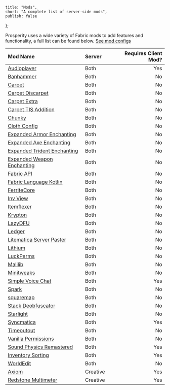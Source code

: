 	title: "Mods",
	short: "A complete list of server-side mods",
	publish: false
};

Prosperity uses a wide variety of Fabric mods to add features and functionality, a full list can be found below. [See mod configs](/wiki/mod-configs)

| Mod Name                                                                            | Server   | Requires Client Mod? |
| :---------------------------------------------------------------------------------- | :------- | -------------------: |
| [Audioplayer](https://modrinth.com/mod/audioplayer)                                 | Both     |                  Yes |
| [Banhammer](https://modrinth.com/mod/banhammer)                                     | Both     |                   No |
| [Carpet](https://modrinth.com/mod/carpet)                                           | Both     |                   No |
| [Carpet Discarpet](https://modrinth.com/mod/discarpet)                              | Both     |                   No |
| [Carpet Extra](https://modrinth.com/mod/carpet-extra)                               | Both     |                   No |
| [Carpet TIS Addition](https://modrinth.com/mod/carpet-tis-addition)                 | Both     |                   No |
| [Chunky](https://modrinth.com/plugin/chunky)                                        | Both     |                   No |
| [Cloth Config](https://modrinth.com/mod/cloth-config)                               | Both     |                   No |
| [Expanded Armor Enchanting](https://modrinth.com/mod/expanded-armor-enchanting)     | Both     |                   No |
| [Expanded Axe Enchanting](https://modrinth.com/mod/expanded-axe-enchanting)         | Both     |                   No |
| [Expanded Trident Enchanting](https://modrinth.com/mod/expanded-trident-enchanting) | Both     |                   No |
| [Expanded Weapon Enchanting](https://modrinth.com/mod/expanded-weapon-enchanting)   | Both     |                   No |
| [Fabric API](https://modrinth.com/mod/fabric-api)                                   | Both     |                   No |
| [Fabric Language Kotlin](https://modrinth.com/mod/fabric-language-kotlin)           | Both     |                   No |
| [FerriteCore](https://modrinth.com/mod/ferrite-core)                                | Both     |                   No |
| [Inv View](https://modrinth.com/mod/invview)                                        | Both     |                   No |
| [Itemflexer](https://modrinth.com/mod/itemflexer)                                   | Both     |                   No |
| [Krypton](https://modrinth.com/mod/krypton)                                         | Both     |                   No |
| [LazyDFU](https://modrinth.com/mod/lazydfu)                                         | Both     |                   No |
| [Ledger](https://modrinth.com/mod/ledger)                                           | Both     |                   No |
| [Litematica Server Paster](https://modrinth.com/mod/litematica-server-paster)       | Both     |                   No |
| [Lithium](https://modrinth.com/mod/lithium)                                         | Both     |                   No |
| [LuckPerms](https://modrinth.com/mod/luckperms)                                     | Both     |                   No |
| [Malilib](https://www.curseforge.com/minecraft/mc-mods/malilib)                     | Both     |                   No |
| [Minitweaks](https://modrinth.com/mod/minitweaks)                                   | Both     |                   No |
| [Simple Voice Chat](https://modrinth.com/plugin/simple-voice-chat)                  | Both     |                  Yes |
| [Spark](https://modrinth.com/mod/spark)                                             | Both     |                   No |
| [squaremap](https://modrinth.com/plugin/squaremap)                                  | Both     |                   No |
| [Stack Deobfuscator](https://modrinth.com/mod/stackdeobf)                           | Both     |                   No |
| [Starlight](https://modrinth.com/mod/stackdeobf)                                    | Both     |                   No |
| [Syncmatica](https://modrinth.com/mod/syncmatica)                                   | Both     |                  Yes |
| [Timeoutout](https://modrinth.com/mod/timeoutout)                                   | Both     |                   No |
| [Vanilla Permissions](https://modrinth.com/mod/vanilla-permissions)                 | Both     |                   No |
| [Sound Physics Remastered](https://modrinth.com/mod/sound-physics-remastered)       | Both     |                  Yes |
| [Inventory Sorting](https://modrinth.com/mod/inventory-sorting)                     | Both     |                  Yes |
| [WorldEdit](https://www.curseforge.com/minecraft/mc-mods/worldedit)                 | Both     |                   No |
| [Axiom](https://modrinth.com/mod/axiom)                                             | Creative |                  Yes |
| [Redstone Multimeter](https://modrinth.com/mod/redstone-multimeter)                 | Creative |                  Yes |
